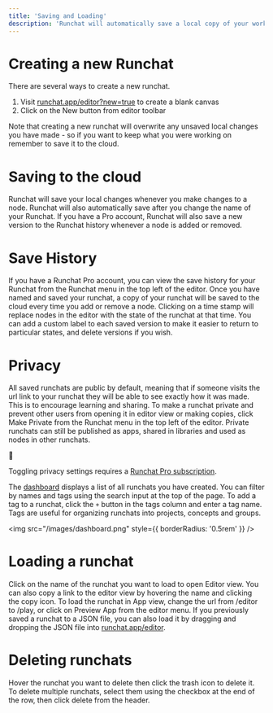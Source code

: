 ```yaml
---
title: 'Saving and Loading'
description: 'Runchat will automatically save a local copy of your work whenever you make any changes to nodes, and save to the cloud whenever you add, remove, run or publish a node.'
---
```


# Creating a new Runchat

There are several ways to create a new runchat. 

1. Visit [runchat.app/editor?new=true](http://runchat.app/editor?new=true) to create a blank canvas
2. Click on the New button from editor toolbar

Note that creating a new runchat will overwrite any unsaved local changes you have made - so if you want to keep what you were working on remember to save it to the cloud. 

# Saving to the cloud

Runchat will save your local changes whenever you make changes to a node. 
Runchat will also automatically save after you change the name of your Runchat. 
If you have a Pro account, Runchat will also save a new version to the Runchat history whenever a node is added or removed. 

# Save History

If you have a Runchat Pro account, you can view the save history for your Runchat from the Runchat menu in the top left of the editor. 
Once you have named and saved your runchat, a copy of your runchat will be saved to the cloud every time you add or remove a node. 
Clicking on a time stamp will replace nodes in the editor with the state of the runchat at that time. 
You can add a custom label to each saved version to make it easier to return to particular states, and delete versions if you wish. 

# Privacy

All saved runchats are public by default, meaning that if someone visits the url link to your runchat they will be able to see exactly how it was made. 
This is to encourage learning and sharing. To make a runchat private and prevent other users from opening it in editor view or making copies, click Make Private from the Runchat menu in the top left of the editor. 
Private runchats can still be published as apps, shared in libraries and used as nodes in other runchats. 

<Info>
🔑

Toggling privacy settings requires a [Runchat Pro subscription](https://runchat.app/pricing). 

</Info>

The [dashboard](https://runchat.app/dashboard) displays a list of all runchats you have created. You can filter by names and tags using the search input at the top of the page. To add a tag to a runchat, click the `+` button in the tags column and enter a tag name. Tags are useful for organizing runchats into projects, concepts and groups. 

<img src="/images/dashboard.png" style={{ borderRadius: '0.5rem' }} />

# Loading a runchat

Click on the name of the runchat you want to load to open Editor view. You can also copy a link to the editor view by hovering the name and clicking the copy icon. To load the runchat in App view, change the url from /editor to /play, or click on Preview App from the editor menu. If you previously saved a runchat to a JSON file, you can also load it by dragging and dropping the JSON file into [runchat.app/editor](http://runchat.app/editor). 

# Deleting runchats

Hover the runchat you want to delete then click the trash icon to delete it. To delete multiple runchats, select them using the checkbox at the end of the row, then click delete from the header. 
